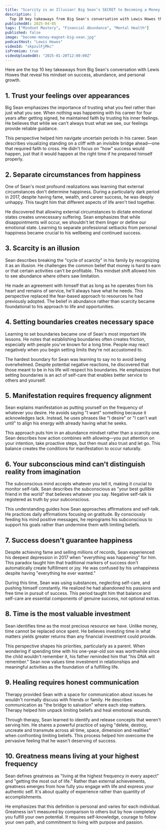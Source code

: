 ```yaml
---
title: "Scarcity is an Illusion! Big Sean’s SECRET to Becoming a Money Magnet"
description: |
  Top 10 key takeaways from Big Sean's conversation with Lewis Howes that reveal his mindset on success, abundance, and personal growth.
publishedAt: 2025-04-05
tags: ["Mindset Mastery", "Financial Abundance", "Mental Health"]
published: false
image: "become-money-magnet-big-sean.jpg"
podcastHost: "Lewis Howes"
videoId: "skpzulFjMkc"
isPremium: true
videoUploadedAt: "2025-01-20T12:00:00Z"
---
```



<PodcastSummaryPageLayout frontmatter={frontmatter}>

Here are the top 10 key takeaways from Big Sean's conversation with Lewis Howes that reveal his mindset on success, abundance, and personal growth.

## 1. Trust your feelings over appearances

Big Sean emphasizes the importance of trusting what you feel rather than just what you see. When nothing was happening with his career for four years after getting signed, he maintained faith by trusting his inner feelings. He believes that while we can't always trust what we see, our feelings provide reliable guidance.

This perspective helped him navigate uncertain periods in his career. Sean describes visualizing standing on a cliff with an invisible bridge ahead—one that required faith to cross. He didn't focus on "how" success would happen, just that it would happen at the right time if he prepared himself properly.

## 2. Separate circumstances from happiness

One of Sean's most profound realizations was learning that external circumstances don't determine happiness. During a particularly dark period in 2017, despite having fame, wealth, and career success, he was deeply unhappy. This taught him that different aspects of life aren't tied together.

He discovered that allowing external circumstances to dictate emotional states creates unnecessary suffering. Sean emphasizes that while disappointments will occur, we shouldn't let them linger or define our emotional state. Learning to separate professional setbacks from personal happiness became crucial to his wellbeing and continued success.

## 3. Scarcity is an illusion

Sean describes breaking the "cycle of scarcity" in his family by recognizing it as an illusion. He challenges the common belief that money is hard to earn or that certain activities can't be profitable. This mindset shift allowed him to see abundance where others saw limitation.

He made an agreement with himself that as long as he operates from his heart and remains of service, he'll always have what he needs. This perspective replaced the fear-based approach to resources he had previously adopted. The belief in abundance rather than scarcity became foundational to his approach to life and opportunities.

## 4. Setting boundaries creates necessary space

Learning to set boundaries became one of Sean's most important life lessons. He notes that establishing boundaries often creates friction, especially with people you've known for a long time. People may react negatively when you begin setting limits they're not accustomed to.

The hardest boundary for Sean was learning to say no to avoid being overwhelmed. Despite potential negative reactions, he discovered that those meant to be in his life will respect his boundaries. He emphasizes that setting boundaries is an act of self-care that enables better service to others and yourself.

## 5. Manifestation requires frequency alignment

Sean explains manifestation as putting yourself on the frequency of whatever you desire. He avoids saying "I want" something because it acknowledges lack. Instead, he uses phrases like "I desire" or "I can't wait until" to align his energy with already having what he seeks.

This approach puts him in an abundance mindset rather than a scarcity one. Sean describes how action combines with allowing—you put attention on your intention, take proactive steps, but then must also trust and let go. This balance creates the conditions for manifestation to occur naturally.

## 6. Your subconscious mind can't distinguish reality from imagination

The subconscious mind accepts whatever you tell it, making it crucial to monitor self-talk. Sean describes the subconscious as "your best gullible friend in the world" that believes whatever you say. Negative self-talk is registered as truth by your subconscious.

This understanding guides how Sean approaches affirmations and self-talk. He practices daily affirmations focusing on gratitude. By consciously feeding his mind positive messages, he reprograms his subconscious to support his goals rather than undermine them with limiting beliefs.

## 7. Success doesn't guarantee happiness

Despite achieving fame and selling millions of records, Sean experienced his deepest depression in 2017 when "everything was happening" for him. This paradox taught him that traditional markers of success don't automatically create fulfillment or joy. He was confused by his unhappiness despite having "everything he ever wanted."

During this time, Sean was using substances, neglecting self-care, and pushing himself constantly. He realized he had abandoned his passions and free time in pursuit of success. This period taught him that balance and self-care are essential components of genuine success, not optional extras.

## 8. Time is the most valuable investment

Sean identifies time as the most precious resource we have. Unlike money, time cannot be replaced once spent. He believes investing time in what matters yields greater returns than any financial investment could provide.

This perspective shapes his priorities, particularly as a parent. When wondering if spending time with his one-year-old son was worthwhile since the child wouldn't remember it, his father reminded him that "his DNA will remember." Sean now values time investment in relationships and meaningful activities as the foundation of a fulfilling life.

## 9. Healing requires honest communication

Therapy provided Sean with a space for communication about issues he wouldn't normally discuss with friends or family. He describes communication as "the bridge to salvation" where each step matters. Therapy helped him unpack limiting beliefs and heal emotional wounds.

Through therapy, Sean learned to identify and release concepts that weren't serving him. He shares a powerful practice of saying "delete, destroy, uncreate and transmute across all time, space, dimension and realities" when confronting limiting beliefs. This process helped him overcome the pervasive feeling that he wasn't deserving of success.

## 10. Greatness means living at your highest frequency

Sean defines greatness as "living at the highest frequency in every aspect" and "getting the most out of life." Rather than external achievements, greatness emerges from how fully you engage with life and express your authentic self. It's about quality of experience rather than quantity of accomplishments.

He emphasizes that this definition is personal and varies for each individual. Greatness isn't measured by comparison to others but by how completely you fulfill your own potential. It requires self-knowledge, courage to follow your own path, and commitment to living with purpose and passion.

</PodcastSummaryPageLayout>
